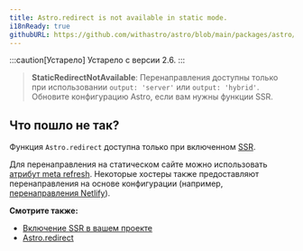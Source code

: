 ```yaml
---
title: Astro.redirect is not available in static mode.
i18nReady: true
githubURL: https://github.com/withastro/astro/blob/main/packages/astro/src/core/errors/errors-data.ts
---
```


:::caution[Устарело]
Устарело с версии 2.6.
:::

> **StaticRedirectNotAvailable**: Перенаправления доступны только при использовании `output: 'server'` или `output: 'hybrid'`. Обновите конфигурацию Astro, если вам нужны функции SSR.

## Что пошло не так?
Функция `Astro.redirect` доступна только при включенном [SSR](/ru/guides/on-demand-rendering/).

Для перенаправления на статическом сайте можно использовать [атрибут meta refresh](https://developer.mozilla.org/en-US/docs/Web/HTML/Element/meta). Некоторые хостеры также предоставляют перенаправления на основе конфигурации (например, [перенаправления Netlify](https://docs.netlify.com/routing/redirects/)).

**Смотрите также:**

-  [Включение SSR в вашем проекте](/ru/guides/on-demand-rendering/)
-  [Astro.redirect](/ru/reference/api-reference/#astroredirect)
